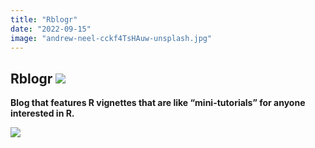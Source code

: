 ```yaml
---
title: "Rblogr"
date: "2022-09-15"
image: "andrew-neel-cckf4TsHAuw-unsplash.jpg"
---
```


## **Rblogr** ![](https://img.shields.io/badge/%E2%8F%B3-Work%20in%20progress-red) 

**Blog that features R vignettes that are like "mini-tutorials" for anyone interested in R.**

[![](https://img.shields.io/badge/%F0%9F%94%8D-CLICK%20HERE%20to%20view%20blog-informational)](https://bradfordjohnson.github.io/rblogr/)